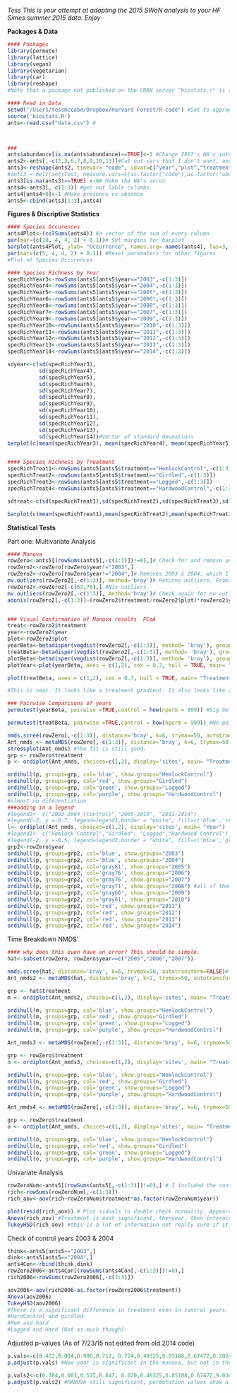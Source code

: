 *Tess This is your attempt at adapting the 2015 SWaN analysis to your HF Simes summer 2015 data. Enjoy*



**Packages & Data**

```r
#### Packages
library(permute)
library(lattice)
library(vegan)
library(vegetarian)
library(car)
library(reshape)
#Note that a package not published on the CRAN server "biostats.r" is sourced later. For more information please contact Kevin McGarigal of the University of Massachusetts, Amherst

#### Read in Data 
setwd("/Users/tessmccabe/Dropbox/Harvard Forest/R-code") #Set to appropriate local working directory
source('biostats.R')
ants<-read.csv("data.csv") #



###
ants$abundance[is.na(ants$abundance)==TRUE]<-1 #Change 2007's NA's into occurences
ants2<-ants[,-c(2,3,6,7,8,9,10,13)]#Cut out vars that I don't want, and makes sure I don't have NAs
ants3<-reshape(ants2, timevar= "code", idvar=c("year","plot","treatment"), direction="wide")
#ants3 <-melt(antsTest, measure.vars=c(as.factor("code"),as.factor("abundance"))) #Reshape data
ants3[is.na(ants3)==TRUE] <-0# Make the NA's zeros
ants4<-ants3[,-c(1:3)] #get out lable columbs
ants4[ants4>0]<-1 #Make presence vs absence
ants5<-cbind(ants3[1:3],ants4)
```

**Figures & Discriptive Statistics**

```r
#### Species Occurences 
ants4Plot<-(colSums(ants4)) #a vector of the sum of every column
par(mar=(c(10, 4, 4, 2) + 0.1))# Set margins for barplot
barplot(ants4Plot, ylab= "Occurrence", names.arg= names(ants4), las=3, cex.names=0.8, main="Species Occurence")
par(mar=(c(5, 4, 4, 2) + 0.1)) #Reset paramaters for other figures 
#Plot of Species Occurences

#### Species Richness by Year
specRichYear3<-rowSums(ants5[ants5$year=="2003",-c(1:3)])
specRichYear4<-rowSums(ants5[ants5$year=="2004",-c(1:3)])
specRichYear5<-rowSums(ants5[ants5$year=="2005",-c(1:3)])
specRichYear6<-rowSums(ants5[ants5$year=="2006",-c(1:3)])
specRichYear8<-rowSums(ants5[ants5$year=="2008",-c(1:3)])
specRichYear7<-rowSums(ants5[ants5$year=="2007",-c(1:3)])
specRichYear9<-rowSums(ants5[ants5$year=="2009",-c(1:3)])
specRichYear10<-rowSums(ants5[ants5$year=="2010",-c(1:3)])
specRichYear11<-rowSums(ants5[ants5$year=="2011",-c(1:3)])
specRichYear12<-rowSums(ants5[ants5$year=="2012",-c(1:3)])
specRichYear13<-rowSums(ants5[ants5$year=="2013",-c(1:3)])
specRichYear14<-rowSums(ants5[ants5$year=="2014",-c(1:3)])

sdyear<-c(sd(specRichYear3),
          sd(specRichYear4),
          sd(specRichYear5),
          sd(specRichYear6),
          sd(specRichYear7),
          sd(specRichYear8),
          sd(specRichYear9),
          sd(specRichYear10),
          sd(specRichYear11),
          sd(specRichYear12),
          sd(specRichYear13),
          sd(specRichYear14))#Vector of standard deveations
barplot(c(mean(specRichYear3), mean(specRichYear4), mean(specRichYear5),mean(specRichYear6),mean(specRichYear7),mean(specRichYear8), mean(specRichYear9),mean(specRichYear10),mean(specRichYear11),mean(specRichYear12),mean(specRichYear13),mean(specRichYear14)), names.arg= c("2003","2004","2005", "2006","2007", "2008","2009","2010","2011","2012","2013","2014"), ylab="Average Species Richness", main= "Species Richness by Year") #Displays the mean number of species per year


#### Species Richness by Treatment
specRichTreat1<-rowSums(ants5[ants5$treatment=="HemlockControl",-c(1:3)])
specRichTreat2<-rowSums(ants5[ants5$treatment=="Girdled",-c(1:3)])
specRichTreat3<-rowSums(ants5[ants5$treatment=="Logged",-c(1:3)])
specRichTreat4<-rowSums(ants5[ants5$treatment=="HardwoodControl",-c(1:3)])

sdtreat<-c(sd(specRichTreat1),sd(specRichTreat2),sd(specRichTreat3),sd(specRichTreat4))# Vector of standard deveations

barplot(c(mean(specRichTreat1),mean(specRichTreat2),mean(specRichTreat3),mean(specRichTreat4)), names.arg= c("Hemlock Control", "Girdled", "Logged","Hardwood Control"), ylab="Average Species Richness", main= "Species Richness by Treatment", col=c("purple","orange","blue", "green"))#Displays the mean number of species per treatment 
```


**Statistical Tests**

Part one: Multivariate Analysis 
```r
#### Manova
rowZero<-ants5[(rowSums(ants5[,-c(1:3)])!=0),]# Check for and remove any rows without any species found. 
rowZero2<-rowZero[rowZero$year!="2003",]
rowZero2<-rowZero[rowZero$year!="2004",]# Removes 2003 & 2004, which I assume is the control year. 
mv.outliers(rowZero2[,-c(1:3)], method='bray')# Returns outliers. From now on nix rows 1743 (62) and 2368 (76)
rowZero2<-rowZero2[-c(62,76),] #Nix outliers
mv.outliers(rowZero2[,-c(1:3)], method='bray')# Check again for no outliers
adonis(rowZero2[,-c(1:3)]~(rowZero2$treatment/rowZero2$plot)*rowZero2$year, method='bray')# Found significant difference between Year, Treatment, Treatment vs Plot, Treatment vs Year, but not all three terms.  


### Visual Confirmation of Manova results  PCoA
treat<-rowZero2$treatment
year<-rowZero2$year
plot<-rowZero2$plot
yearBeta<-betadisper(vegdist(rowZero2[,-c(1:3)], method= 'bray'), group= year, type=c("median","centroid")) #Creates a betadisper object useing a vector of bray distance measures  grouped by year
treatBeta<-betadisper(vegdist(rowZero2[,-c(1:3)], method= 'bray'), group= treat, type=c("median","centroid")) #Creates a similar betadisper object grouped by treatment
plotBeta<-betadisper(vegdist(rowZero2[,-c(1:3)], method= 'bray'), group= plot, type=c("median","centroid"))
plotYear<-plot(yearBeta, axes = c(1,2), cex = 0.7, hull = TRUE, main= "Year Visualization",col=c("red","blue","purple","green"))

plot(treatBeta, axes = c(1,2), cex = 0.7, hull = TRUE, main= "Treatment Visualization") 

#This is neat. It looks like a treatment gradient. It also looks like a clear distinction between a group of years. 

### Pairwise Comparisons of years
permutest(yearBeta, pairwise =TRUE,control = how(nperm = 999)) #Sig between 2013 & 2007, 2012 &2007, 2003 &2003, 2005 &2007, 2006 & 2007. 

permutest(treatBeta, pairwise =TRUE,control = how(nperm = 999)) #No pairwise significance. Weird. 

nmds.scree(rowZero[,-c(1:3)], distance='bray', k=6, trymax=50, autotransform=FALSE)# Based on this, 5 axes has has 0.06 percent stress, and 6 has 0.03 percent stress. I'm going with 6 axis. 
Ant_nmds <- metaMDS(rowZero[,-c(1:3)], distance='bray', k=6, trymax=50, autotransform=FALSE)
stressplot(Ant_nmds) #The fit is still good. 
grp <- rowZero$treatment
p <- ordiplot(Ant_nmds, choices=c(1,2), display='sites', main= "Treatment")

ordihull(p, groups=grp, col='blue', show.groups="HemlockControl") 
ordihull(p, groups=grp, col='red', show.groups="Girdled") 
ordihull(p, groups=grp, col='green', show.groups="Logged") 
ordihull(p, groups=grp, col='purple', show.groups="HardwoodControl") 
#almost no diferentiation
###adding in a legend 
#legend2<- c("2003-2004 (Control)","2005-2010", "2011-2014")
#legend(-2, y =-0.7, legend=legend1,border = "white", fill=c('blue','red', 'green', 'purple'),cex=0.75)
l<- ordiplot(Ant_nmds, choices=c(1,2), display='sites', main= "Year")
#legend1<- c("Hemlock Control","Girdled", "Logged","Hardwood Control")
#legend(-2, y =-0.5, legend=legend2,border = "white", fill=c('blue','gray', 'red'))
grp2<-rowZero$year
ordihull(p, groups=grp2, col='blue', show.groups="2003") 
ordihull(p, groups=grp2, col='blue', show.groups="2004") 
ordihull(p, groups=grp2, col='gray81', show.groups="2005") 
ordihull(p, groups=grp2, col='gray76', show.groups="2006")
ordihull(p, groups=grp2, col='gray76', show.groups="2007")
ordihull(p, groups=grp2, col='gray71', show.groups="2008") #all of them overlap with the control. 
ordihull(p, groups=grp2, col='gray66', show.groups="2009")
ordihull(p, groups=grp2, col='gray61', show.groups="2010") 
ordihull(p, groups=grp2, col='red', show.groups="2011")
ordihull(p, groups=grp2, col='red', show.groups="2012") 
ordihull(p, groups=grp2, col='red', show.groups="2013") 
ordihull(p, groups=grp2, col='red', show.groups="2014") 
```

Time Breakdown NMDS'
```r
#### why does this even have an error? This should be simple. 
hat<-subset(rowZero, rowZero$year==c("2005","2006","2007"))

nmds.scree(hat, distance='bray', k=6, trymax=50, autotransform=FALSE)# Based on this, 5 axes has has 0.06 percent stress, and 6 has 0.03 percent stress. I'm going with 6 axis. 
Ant_nmds2 <- metaMDS(hat, distance='bray', k=2, trymax=50, autotransform=FALSE)

grp <- hat$treatment
m <- ordiplot(Ant_nmds2, choices=c(1,2), display='sites', main= "Treatment")

ordihull(m, groups=grp, col='blue', show.groups="HemlockControl") 
ordihull(m, groups=grp, col='red', show.groups="Girdled") 
ordihull(m, groups=grp, col='green', show.groups="Logged") 
ordihull(m, groups=grp, col='purple', show.groups="HardwoodControl") 

Ant_nmds3 <- metaMDS(rowZero[,-c(1:3)], distance='bray', k=6, trymax=50, autotransform=FALSE)

grp <- rowZero$treatment
n <- ordiplot(Ant_nmds3, choices=c(1,2), display='sites', main= "Treatment")

ordihull(n, groups=grp, col='blue', show.groups="HemlockControl") 
ordihull(n, groups=grp, col='red', show.groups="Girdled") 
ordihull(n, groups=grp, col='green', show.groups="Logged") 
ordihull(n, groups=grp, col='purple', show.groups="HardwoodControl") 

Ant_nmds4 <- metaMDS(rowZero[,-c(1:3)], distance='bray', k=6, trymax=50, autotransform=FALSE)

grp <- rowZero$treatment
o <- ordiplot(Ant_nmds, choices=c(1,2), display='sites', main= "Treatment")

ordihull(o, groups=grp, col='blue', show.groups="HemlockControl") 
ordihull(o, groups=grp, col='red', show.groups="Girdled") 
ordihull(o, groups=grp, col='green', show.groups="Logged") 
ordihull(o, groups=grp, col='purple', show.groups="HardwoodControl") 


```




Univariate Analysis

```r
rowZeroNum<-ants5[(rowSums(ants5[,-c(1:3)])!=0),] # I included the control years in this. Is this apropriate? 
rich<-rowSums(rowZeroNum[,-c(1:3)])
rich_aov<-aov(rich~rowZeroNum$treatment*as.factor(rowZeroNum$year))

plot(resid(rich_aov)) # Plot siduals to double check normality. Appears normal. 
Anova(rich_aov) #Treatment is most significant, thenyear, then interaction. 
TukeyHSD(rich_aov) #this is a lot of information not really sure if it's worth it. 

```

Check of control years 2003 & 2004
```r
think<-ants5[ants5=="2003",]
dink<-ants5[ants5=="2004",]
ants4Con<-rbind(think,dink)
rowZero2006<-ants4Con[(rowSums(ants4Con[,-c(1:3)])!=0),]
rich2006<-rowSums(rowZero2006[,-c(1:3)])

aov2006<-aov(rich2006~as.factor(rowZero2006$treatment))
Anova(aov2006)
TukeyHSD(aov2006) 
#There is a significant difference in treatment even in control years. Hmmmmmmm
#HardControl and girdled 
#Hem and hard
#Logged and Hard (Not as much though)

```


Adjusted p-values (As of 7/23/15 not edited from old 2014 code)
```r
p.vals<-c(0.422,0.004,0.996,0.712, 0.724,0.49325,0.05188,0.67472,0.2024) #P values from  1st adonis (5 vals), from univatiate analysis (3 vals), and also from that one 2006 Anova. 
p.adjust(p.vals) #Now year is significant in the manova, but not in the anova. 

p.vals2<-c(0.384,0.001,0.515,0.847, 0.020,0.49325,0.05188,0.67472,9.0347e-02,1.1967e-01,5.1445e-06,1.8390e-01,2.8814e-01,5.6595e-05,0.2024) # Edited to include the permutation values (6 vals) and the univariete check of 2006 (1val)
p.adjust(p.vals2) #MANOVA still significant, permutation values show a difference between 2009 & 2008 as well as a differnece between 2008 & 2007. 
```
